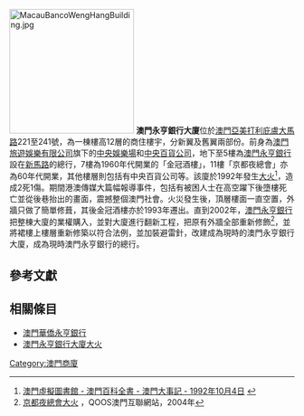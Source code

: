 [[File:MacauBancoWengHangBuilding.jpg|220px]]
'''澳門永亨銀行大廈'''位於[[澳門|澳門]][[亞美打利庇盧大馬路|亞美打利庇盧大馬路]]221至241號，為一棟樓高12層的商住樓宇，分新翼及舊翼兩部份。前身為[[澳門旅遊娛樂有限公司|澳門旅遊娛樂有限公司]]旗下的[[中央娛樂場|中央娛樂場]]和[[中央百貨公司|中央百貨公司]]，地下至5樓為[[澳門永亨銀行|澳門永亨銀行]]設在[[新馬路|新馬路]]的總行，7樓為1960年代開業的「金冠酒樓」，11樓「京都夜總會」亦為60年代開業，其他樓層則包括有中央百貨公司等。該廈於1992年發生[[澳門永亨銀行大廈大火|大火]]<ref>[http://www.macaudata.com/macauweb/Encyclopedia/documents/595.htm 澳門虛擬圖書館 - 澳門百科全書 - 澳門大事記 - 1992年10月4日] {{webarchive|url=https://web.archive.org/web/20070618151150/http://www.macaudata.com/macauweb/Encyclopedia/documents/595.htm |date=2007年06月18日 }}</ref>，造成2死1傷。期間港澳傳媒大篇幅報導事件，包括有被困人士在高空躍下後墮樓死亡並從後巷抬出的畫面，震撼整個澳門社會。火災發生後，頂層樓面一直空置，外牆只做了簡單修葺，其後金冠酒樓亦於1993年遷出。直到2002年，[[澳門永亨銀行|澳門永亨銀行]]把整棟大廈的業權購入，並對大廈進行翻新工程，把原有外牆全部重新修飾<ref>[http://bbs.qoos.com/viewthread.php?tid=798831&page=1 京都夜總會大火] {{Wayback|url=http://bbs.qoos.com/viewthread.php?tid=798831&page=1 |date=20070927224337 }}，QOOS澳門互聯網站，2004年</ref>，並將裙樓上樓層重新修築以符合法例，並加裝避雷針，改建成為現時的澳門永亨銀行大廈，成為現時澳門永亨銀行的總行。

==參考文獻==
<div class="references-small">
<references />
</div>

==相關條目==
*[[澳門華僑永亨銀行|澳門華僑永亨銀行]]
*[[澳門永亨銀行大廈大火|澳門永亨銀行大廈大火]]

[[Category:澳門商廈|Category:澳門商廈]]